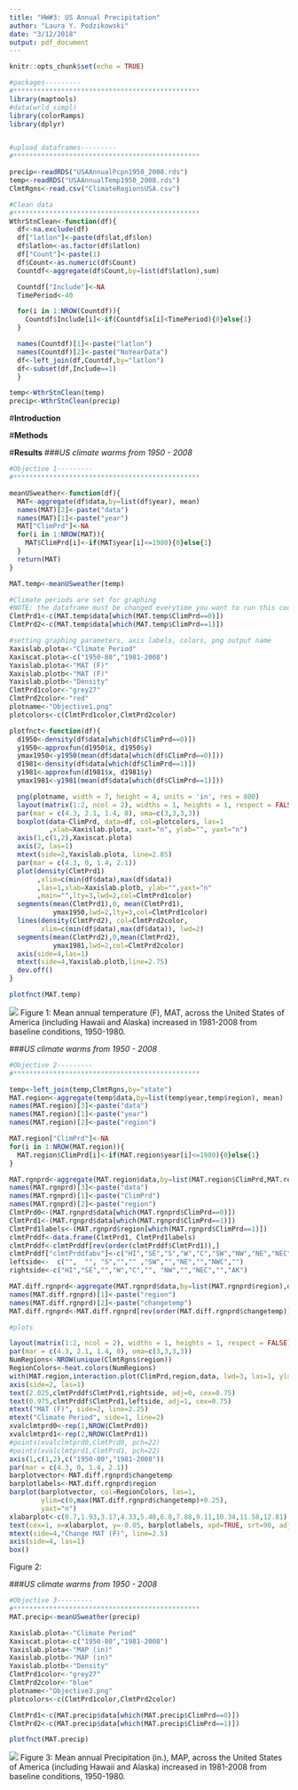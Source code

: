 ```yaml
---
title: "HW#3: US Annual Precipitation"
author: "Laura Y. Podzikowski"
date: "3/12/2018"
output: pdf_document
---
```


```r
knitr::opts_chunk$set(echo = TRUE)
```

```r
#packages---------
#***********************************************
library(maptools)
#data(wrld_simpl)
library(colorRamps)
library(dplyr)


#upload dataframes---------
#***********************************************

precip<-readRDS("USAAnnualPcpn1950_2008.rds")
temp<-readRDS("USAAnnualTemp1950_2008.rds")
ClmtRgns<-read.csv("ClimateRegionsUSA.csv")

#Clean data
#***********************************************
WthrStnClean<-function(df){
  df<-na.exclude(df)
  df["latlon"]<-paste(df$lat,df$lon)
  df$latlon<-as.factor(df$latlon)
  df["Count"]<-paste(1)
  df$Count<-as.numeric(df$Count)
  Countdf<-aggregate(df$Count,by=list(df$latlon),sum)

  Countdf["Include"]<-NA
  TimePeriod<-40

  for(i in 1:NROW(Countdf)){
    Countdf$Include[i]<-if(Countdf$x[i]<TimePeriod){0}else{1}
  }

  names(Countdf)[1]<-paste("latlon") 
  names(Countdf)[2]<-paste("NoYearData") 
  df<-left_join(df,Countdf,by="latlon")
  df<-subset(df,Include==1)
  }

temp<-WthrStnClean(temp)
precip<-WthrStnClean(precip)

```

#**Introduction**

#**Methods**

#**Results**
###*US climate warms from 1950 - 2008*
```r
#Objective 1---------
#***********************************************

meanUSweather<-function(df){
  MAT<-aggregate(df$data,by=list(df$year), mean)
  names(MAT)[2]<-paste("data") 
  names(MAT)[1]<-paste("year") 
  MAT["ClimPrd"]<-NA
  for(i in 1:NROW(MAT)){
    MAT$ClimPrd[i]<-if(MAT$year[i]<=1980){0}else{1}
  }
  return(MAT)
}

MAT.temp<-meanUSweather(temp)

```
```r
#Climate periods are set for graphing
#NOTE: the dataframe must be changed everytime you want to run this code
ClmtPrd1<-c(MAT.temp$data[which(MAT.temp$ClimPrd==0)])
ClmtPrd2<-c(MAT.temp$data[which(MAT.temp$ClimPrd==1)])

#setting graphing parameters, axis labels, colors, png output name
Xaxislab.plota<-"Climate Period"
Xaxiscat.plota<-c("1950-80","1981-2008")
Yaxislab.plota<-"MAT (F)"
Xaxislab.plotb<-"MAT (F)"
Yaxislab.plotb<-"Density"
ClmtPrd1color<-"grey27"
ClmtPrd2color<-"red"
plotname<-"Objective1.png"
plotcolors<-c(ClmtPrd1color,ClmtPrd2color)

plotfnct<-function(df){
  d1950<-density(df$data[which(df$ClimPrd==0)])
  y1950<-approxfun(d1950$x, d1950$y)
  ymax1950<-y1950(mean(df$data[which(df$ClimPrd==0)]))
  d1981<-density(df$data[which(df$ClimPrd==1)])
  y1981<-approxfun(d1981$x, d1981$y)
  ymax1981<-y1981(mean(df$data[which(df$ClimPrd==1)]))

  png(plotname, width = 7, height = 4, units = 'in', res = 800)
  layout(matrix(1:2, ncol = 2), widths = 1, heights = 1, respect = FALSE)
  par(mar = c(4.3, 2.1, 1.4, 0), oma=c(3,3,3,3))
  boxplot(data~ClimPrd, data=df, col=plotcolors, las=1
          ,xlab=Xaxislab.plota, xaxt="n", ylab="", yaxt="n")
  axis(1,c(1,2),Xaxiscat.plota)
  axis(2, las=1)
  mtext(side=2,Yaxislab.plota, line=2.85)
  par(mar = c(4.3, 0, 1.4, 2.1))
  plot(density(ClmtPrd1)
       ,xlim=c(min(df$data),max(df$data))
       ,las=1,xlab=Xaxislab.plotb, ylab="",yaxt="n"
       ,main="",lty=3,lwd=2,col=ClmtPrd1color)
  segments(mean(ClmtPrd1),0, mean(ClmtPrd1), 
           ymax1950,lwd=2,lty=3,col=ClmtPrd1color)
  lines(density(ClmtPrd2), col=ClmtPrd2color, 
        xlim=c(min(df$data),max(df$data)), lwd=2)
  segments(mean(ClmtPrd2),0,mean(ClmtPrd2), 
           ymax1981,lwd=2,col=ClmtPrd2color)
  axis(side=4,las=1)
  mtext(side=4,Yaxislab.plotb,line=2.75)
  dev.off()
}

plotfnct(MAT.temp)
```
![](Objective1.png)
Figure 1: Mean annual temperature (F), MAT, across the United States of America (including Hawaii and Alaska) increased in 1981-2008 from baseline conditions, 1950-1980.

###*US climate warms from 1950 - 2008*
```r
#Objective 2---------
#***********************************************

temp<-left_join(temp,ClmtRgns,by="state")
MAT.region<-aggregate(temp$data,by=list(temp$year,temp$region), mean)
names(MAT.region)[3]<-paste("data") 
names(MAT.region)[1]<-paste("year") 
names(MAT.region)[2]<-paste("region") 

MAT.region["ClimPrd"]<-NA
for(i in 1:NROW(MAT.region)){
  MAT.region$ClimPrd[i]<-if(MAT.region$year[i]<=1980){0}else{1}
}

MAT.rgnprd<-aggregate(MAT.region$data,by=list(MAT.region$ClimPrd,MAT.region$region), mean)
names(MAT.rgnprd)[3]<-paste("data") 
names(MAT.rgnprd)[1]<-paste("ClimPrd") 
names(MAT.rgnprd)[2]<-paste("region") 
ClmtPrd0<-(MAT.rgnprd$data[which(MAT.rgnprd$ClimPrd==0)])
ClmtPrd1<-(MAT.rgnprd$data[which(MAT.rgnprd$ClimPrd==1)])
ClmtPrd1labels<-(MAT.rgnprd$region[which(MAT.rgnprd$ClimPrd==1)])
clmtPrddf<-data.frame(ClmtPrd1, ClmtPrd1labels)
clmtPrddf<-clmtPrddf[rev(order(clmtPrddf$ClmtPrd1)),]
clmtPrddf["clmtPrddfabv"]<-c("HI","SE","S","W","C","SW","NW","NE","NEC","NWC","AK")
leftside<-  c("",  "", "S","","" ,"SW","","NE","","NWC","")
rightside<-c("HI","SE","","W","C","", "NW","","NEC","","AK")  

MAT.diff.rgnprd<-aggregate(MAT.rgnprd$data,by=list(MAT.rgnprd$region),diff)
names(MAT.diff.rgnprd)[1]<-paste("region") 
names(MAT.diff.rgnprd)[2]<-paste("changetemp")
MAT.diff.rgnprd<-MAT.diff.rgnprd[rev(order(MAT.diff.rgnprd$changetemp)),]


```
```r
#plots

layout(matrix(1:2, ncol = 2), widths = 1, heights = 1, respect = FALSE)
par(mar = c(4.3, 2.1, 1.4, 0), oma=c(3,3,3,3))
NumRegions<-NROW(unique(ClmtRgns$region))
RegionColors<-heat.colors(NumRegions)
with(MAT.region,interaction.plot(ClimPrd,region,data, lwd=3, las=1, ylab="",xlab="", xaxt="n", legend=F, yaxt="n"), xlim=c(0,5))
axis(side=2, las=1)
text(2.025,clmtPrddf$ClmtPrd1,rightside, adj=0, cex=0.75)
text(0.975,clmtPrddf$ClmtPrd1,leftside, adj=1, cex=0.75)
mtext("MAT (F)", side=2, line=2.25)
mtext("Climate Period", side=1, line=2)
xvalclmtprd0<-rep(1,NROW(ClmtPrd0))
xvalclmtprd1<-rep(2,NROW(ClmtPrd1))
#points(xvalclmtprd0,ClmtPrd0, pch=22)
#points(xvalclmtprd1,ClmtPrd1, pch=22)
axis(1,c(1,2),c("1950-80","1981-2008"))
par(mar = c(4.3, 0, 1.4, 2.1))
barplotvector<-MAT.diff.rgnprd$changetemp
barplotlabels<-MAT.diff.rgnprd$region
barplot(barplotvector, col=RegionColors, las=1, 
        ylim=c(0,max(MAT.diff.rgnprd$changetemp)+0.25),
        yaxt="n")
xlabarplot<-c(0.7,1.93,3.17,4.33,5.48,6.8,7.88,9.11,10.34,11.58,12.81)
text(cex=1, x=xlabarplot, y=-0.05, barplotlabels, xpd=TRUE, srt=90, adj=1)
mtext(side=4,"Change MAT (F)", line=2.5)
axis(side=4, las=1)
box()

```
Figure 2: 

###*US climate warms from 1950 - 2008*
```r
#Objective 3---------
#***********************************************
MAT.precip<-meanUSweather(precip)

```
```r
Xaxislab.plota<-"Climate Period"
Xaxiscat.plota<-c("1950-80","1981-2008")
Yaxislab.plota<-"MAP (in)"
Xaxislab.plotb<-"MAP (in)"
Yaxislab.plotb<-"Density"
ClmtPrd1color<-"grey27"
ClmtPrd2color<-"blue"
plotname<-"Objective3.png"
plotcolors<-c(ClmtPrd1color,ClmtPrd2color)

ClmtPrd1<-c(MAT.precip$data[which(MAT.precip$ClimPrd==0)])
ClmtPrd2<-c(MAT.precip$data[which(MAT.precip$ClimPrd==1)])

plotfnct(MAT.precip)
```
![](Objective3.png)
Figure 3: Mean annual Precipitation (in.), MAP, across the United States of America (including Hawaii and Alaska) increased in 1981-2008 from baseline conditions, 1950-1980.